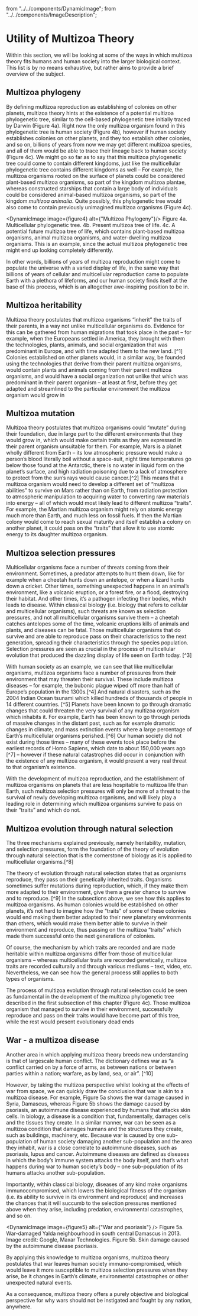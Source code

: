   from "../../components/DynamicImage";
  from "../../components/ImageDescription";

# Utility of Multizoa Theory

Within this section, we will be looking at some of the ways in which multizoa theory fits humans and
human society into the larger biological context. This list is by no means exhaustive, but rather aims
to provide a brief overview of the subject.

## Multizoa phylogeny

By defining multizoa reproduction as establishing of colonies on other planets, multizoa
theory hints at the existence of a potential multizoa phylogenetic tree, similar to the cell-based
phylogenetic tree initially traced by Darwin (Figure 4a). Right now the only multizoa organism found
in this phylogenetic tree is human society (Figure 4b), however if human society establishes colonies
on other planets, and they too establish other colonies, and so on, billions of years from now we may
get different multizoa species, and all of them would be able to trace their lineage back to human
society (Figure 4c). We might go so far as to say that this multizoa phylogenetic tree could come to
contain different kingdoms, just like the multicellular phylogenetic tree contains different kingdoms
as well – For example, the multizoa organisms rooted on the surface of planets could be considered
plant-based multizoa organisms, so part of the kingdom multizoa plantae, whereas constructed
starships that contain a large body of individuals could be considered animal-based multizoa
organisms, so part of the kingdom *multizoa animalia*. Quite possibly, this phylogenetic tree would
also come to contain previously unimagined multizoa organisms (Figure 4c).

<DynamicImage image={figure4} alt={"Multizoa Phylogeny"}/>
<ImageDescription>Figure 4a. Multicellular phylogenetic tree. 4b. Present multizoa tree of life. 4c. A potential future multizoa tree of life,
  which contains plant-based multizoa organisms, animal multizoa organisms, and water-dwelling multizoa organisms. This is
  an example, since the actual multizoa phylogenetic tree might end up looking completely differently.</ImageDescription>

In other words, billions of years of multizoa reproduction might come to populate the universe
with a varied display of life, in the same way that billions of years of cellular and multicellular
reproduction came to populate Earth with a plethora of lifeforms, and our human society finds itself
at the base of this process, which is an altogether awe-inspiring position to be in.

## Multizoa heritability

Multizoa theory postulates that multizoa organisms “inherit” the traits of their parents, in a
way not unlike multicellular organisms do. Evidence for this can be gathered from human migrations
that took place in the past – for example, when the Europeans settled in America, they brought with
them the technologies, plants, animals, and social organization that was predominant in Europe, and
with time adapted them to the new land. [^1] Colonies established on other planets would, in a similar
way, be founded using the technologies that derive from their parent multizoa organisms, would
contain plants and animals coming from their parent multizoa organisms, and would have a social
organization not unlike that which was predominant in their parent organism – at least at first, before
they get adapted and streamlined to the particular environment the multizoa organism would grow
in

## Multizoa mutation

Multizoa theory postulates that multizoa organisms could “mutate” during their foundation,
due in large part to the different environments that they would grow in, which would make certain
traits as they are expressed in their parent organism unsuitable for them. For example, Mars is a planet
wholly different from Earth – its low atmospheric pressure would make a person’s blood literally boil
without a space-suit, night time temperatures go below those found at the Antarctic, there is no water
in liquid form on the planet’s surface, and high radiation poisoning due to a lack of atmosphere to
protect from the sun’s rays would cause cancer.[^2] This means that a multizoa organism would need to
develop a different set of “multizoa abilities” to survive on Mars rather than on Earth, from radiation
protection to atmospheric manipulation to acquiring water to converting raw materials into energy –
all of which would most likely lead to different multizoa “traits”. For example, the Martian multizoa
organism might rely on atomic energy much more than Earth, and much less on fossil fuels. If then the
Martian colony would come to reach sexual maturity and itself establish a colony on another planet,
it could pass on the “traits” that allow it to use atomic energy to its daughter multizoa organism.

## Multizoa selection pressures

Multicellular organisms face a number of threats coming from their environment. Sometimes,
a predator attempts to hunt them down, like for example when a cheetah hunts down an antelope,
or when a lizard hunts down a cricket. Other times, something unexpected happens in an animal’s
environment, like a volcanic eruption, or a forest fire, or a flood, destroying their habitat. And other
times, it’s a pathogen infecting their bodies, which leads to disease. Within classical biology (i.e.
biology that refers to cellular and multicellular organisms), such threats are known as selection
pressures, and not all multicellular organisms survive them – a cheetah catches antelopes some of the
time, volcanic eruptions kills of animals and plants, and diseases can be fatal. Those multicellular
organisms that do survive and are able to reproduce pass on their characteristics to the next
generation, spreading their characteristics through the species population. Selection pressures are
seen as crucial in the process of multicellular evolution that produced the dazzling display of life seen
on Earth today. [^3]

With human society as an example, we can see that like multicellular organisms, multizoa
organisms face a number of pressures from their environment that may threaten their survival. These
include multizoa diseases – for example, the bubonic plague wiped off more than half of Europe’s
population in the 1300s.[^4] And natural disasters, such as the 2004 Indian Ocean tsunami which killed
hundreds of thousands of people in 14 different countries. [^5] Planets have been known to go through
dramatic changes that could threaten the very survival of any multizoa organism which inhabits it. For
example, Earth has been known to go through periods of massive changes in the distant past, such as
for example dramatic changes in climate, and mass extinction events where a large percentage of
Earth’s multicellular organisms perished. [^6] Our human society did not exist during those times – many
of these events took place before the earliest records of Homo Sapiens, which date to about 150,000
years ago [^7] – however if these natural catastrophes did occur in conjunction with the existence of any
multizoa organism, it would present a very real threat to that organism’s existence.

With the development of multizoa reproduction, and the establishment of multizoa organisms
on planets that are less hospitable to multizoa life than Earth, such multizoa selection pressures will
only be more of a threat to the survival of newly developing multizoa organisms, and will likely play a
leading role in determining which multizoa organisms survive to pass on their “traits” and which do
not.

## Multizoa evolution through natural selection

The three mechanisms explained previously, namely heritability, mutation, and selection
pressures, form the foundation of the theory of evolution through natural selection that is the
cornerstone of biology as it is applied to multicellular organisms.[^8]

The theory of evolution through natural selection states that as organisms reproduce, they
pass on their genetically inherited traits. Organisms sometimes suffer mutations during reproduction,
which, if they make them more adapted to their environment, give them a greater chance to survive
and to reproduce. [^9] In the subsections above, we see how this applies to multizoa organisms. As
human colonies would be established on other planets, it’s not hard to imagine how the “traits” of
some of these colonies would end making them better adapted to their new planetary environments
than others, which would make them better able to survive in their environment and reproduce, thus
passing on the multizoa “traits” which made them successful onto the next generations of colonies.

Of course, the mechanism by which traits are recorded and are made heritable within
multizoa organisms differ from those of multicellular organisms – whereas multicellular traits are
recorded genetically, multizoa traits are recorded culturally and through various mediums – text,
video, etc. Nevertheless, we can see how the general process still applies to both types of organisms.

The process of multizoa evolution through natural selection could be seen as fundamental in
the development of the multizoa phylogenetic tree described in the first subsection of this chapter
(Figure 4c). Those multizoa organism that managed to survive in their environment, successfully
reproduce and pass on their traits would have become part of this tree, while the rest would present
evolutionary dead ends

## War - a multizoa disease

Another area in which applying multizoa theory breeds new understanding is that of largescale human conflict. The dictionary defines war as “a conflict carried on by a force of arms, as between nations or between parties within a nation; warfare, as by land, sea, or air”. [^10]

However, by taking the multizoa perspective whilst looking at the effects of war from space,
we can quickly draw the conclusion that war is akin to a multizoa disease. For example, Figure 5a
shows the war damage caused in Syria, Damascus, whereas Figure 5b shows the damage caused by
psoriasis, an autoimmune disease experienced by humans that attacks skin cells. In biology, a disease
is a condition that, fundamentally, damages cells and the tissues they create. In a similar manner, war
can be seen as a multizoa condition that damages humans and the structures they create, such as
buildings, machinery, etc. Because war is caused by one sub-population of human society damaging
another sub-population and the area they inhabit, war is a close correlate to autoimmune diseases,
such as psoriasis, lupus and cancer. Autoimmune diseases are defined as diseases in which the body’s
immune system attacks the body itself, and that’s what happens during war to human society’s body
– one sub-population of its humans attacks another sub-population.

Importantly, within classical biology, diseases of any kind make organisms immunocompromised, which lowers the biological fitness of the organism (i.e. its ability to survive in its
environment and reproduce) and increases the chances that it will succumb to the selection pressures
mentioned above when they arise, including predation, environmental catastrophes, and so on.

<DynamicImage image={figure5} alt={"War and psoriasis"} />
<ImageDescription>Figure 5a. War-damaged Yalda neighbourhood in south central Damascus in 2013. Image credit: Google, Maxar
  Technologies. Figure 5b. Skin damage caused by the autoimmune disease psoriasis.</ImageDescription>

By applying this knowledge to multizoa organisms, multizoa theory postulates that war leaves
human society immuno-compromised, which would leave it more susceptible to multizoa selection
pressures when they arise, be it changes in Earth’s climate, environmental catastrophes or other
unexpected natural events.

As a consequence, multizoa theory offers a purely objective and biological perspective for why
wars should not be instigated and fought by any nation, anywhere.

